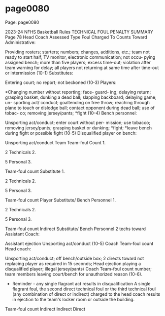 
# page0080

Page: page0080

2023-24 NFHS Basketball Rules TECHNICAL FOUL PENALTY SUMMARY Page 78 Head Coach Assessed Type Foul Charged To Counts Toward Administrative:

Providing rosters; starters; numbers; changes, additions, etc.; team not ready to start half, TV monitor, electronic communication; not occu- pying assigned bench; more than five players; excess time-out; violation after team warning for delay; all players not returning at same time after time-out or intermission (10-1) Substitutes:

Entering court; no report; not beckoned (10-3) Players:

*Changing number without reporting; face- guard- ing; delaying return; grasping basket, dunking a dead ball; slapping backboard; delaying game; un- sporting act/ conduct; goaltending on free throw; reaching through plane to touch or dislodge ball; contact opponent during dead ball; use of tobac- co; removing jersey/pants; *fight (10-4) Bench personnel:

Unsporting act/conduct; enter court without per- mission; use tobacco; removing jersey/pants; grasping basket or dunking; *fight; *leave bench during fight or possible fight (10-5) Disqualified player on bench:

Unsporting act/conduct Team Team-foul Count 1.

2 Technicals 2.

5 Personal 3.

Team-foul count Substitute 1.

2 Technicals 2.

5 Personal 3.

Team-foul count Player Substitute/ Bench Personnel 1.

2 Technicals 2.

5 Personal 3.

Team-foul count Indirect Substitute/ Bench Personnel 2 techs toward Assistant Coach:

Assistant ejection Unsporting act/conduct (10-5) Coach Team-foul count Head coach:

Unsporting act/conduct; off bench/outside box; 2 directs toward not replacing player as required in 15 seconds; Head ejection playing a disqualified player; illegal jersey/pants/ Coach Team-foul count number; team members leaving court/bench for unauthorized reason (10-6).

* Reminder - any single flagrant act results in disqualification A single flagrant foul, the second direct technical foul or the third technical foul (any combination of direct or indirect) charged to the head coach results in ejection to the team's locker room or outside the building.

Team-foul count Indirect Indirect Direct
  